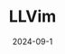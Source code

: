 ---
sort_id: 0
title: 'LLVim'
date: 2024-09-1
slug: '/projects/llvim'
description: 'Verifiable and Token-Efficient Text Extraction Using LLMs and Vim'
featured_image: '/images/llvim_preview.png'
type: ["paper", "machine learning", "github"]
state: "in-progress"
url_override: https://github.com/adham-elarabawy/llvim
---